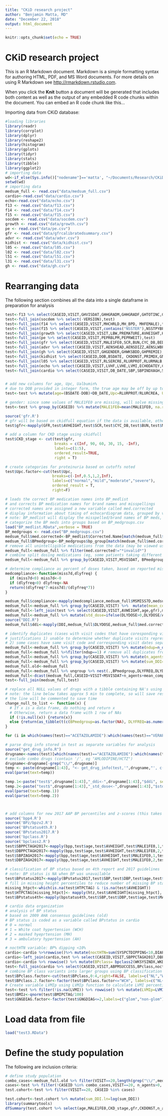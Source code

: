 ```yaml
---
title: "CKiD research project"
author: "Benjamin Matta, MD"
date: "December 22, 2018"
output: html_document
---
```


```r
knitr::opts_chunk$set(echo = TRUE)
```

# CKiD research project

This is an R Markdown document. Markdown is a simple formatting syntax for authoring HTML, PDF, and MS Word documents. For more details on using R Markdown see <http://rmarkdown.rstudio.com>.

When you click the **Knit** button a document will be generated that includes both content as well as the output of any embedded R code chunks within the document. You can embed an R code chunk like this...

Importing data from CKiD database:

```r
#loading libraries
library(readr)
library(corrplot)
library(dplyr)
library(reshape2)
library(histogram)
library(gplots)
library(tidyr)
library(stats)
library(tibble)
library(ggplot2)
# importing data
wd<-if_else(Sys.info()["nodename"]=='matta', "~/Documents/Research/CKiDgit", "C:/Users/Orit/Downloads/CKiD/CKiDgit")
setwd(wd)
# importing data
medsum_full <- read.csv("data/medsum_full.csv")
cardio<-read.csv("data/cardio.csv")
echo<-read.csv("data/echo.csv")
f13 <- read.csv("data/f13.csv")
f14 <- read.csv("data/f14.csv")
f15 <- read.csv("data/f15.csv")
socdem <- read.csv("data/socdem.csv")
growth <- read.csv("data/growth.csv")
pe <- read.csv("data/pe.csv")
gfr <- read.csv("data/gfrcalibratedsummary.csv")
advr <- read.csv("data/advr.csv")
kidhist <- read.csv("data/kidhist.csv")
l05 <- read.csv("data/l05.csv")
l02 <- read.csv("data/l02.csv")
l51 <- read.csv("data/l51.csv")
l31 <- read.csv("data/l31.csv")
gh <- read.csv("data/gh.csv")
```

# Rearranging data

The following section combines all the data into a single dataframe in preparation for analysis

```r
test<-f13 %>% select(CASEID,VISIT,GHVISDAT,GHHGRADM,GHHGRADF,GHTOTINC,GHBFAMHB,contains("HBP")) %>% tbl_df
test<-full_join(socdem %>% select(-VERSION),test)
test<-full_join(f14 %>% select(CASEID,VISIT,MHCHRLD,MH_BPD, MHFEMALE),test)
test<-full_join(f15 %>% select(CASEID,VISIT,contains("NSSTER"),NSSTPYBP,NSSTSEBP), test)
test<-full_join(growth %>% select(CASEID,VISIT,LBW,PREMATURE,AVHEIGHT,HTPCTAG,AVWEIGHT,WTPCTAG,BMI,BMIPCTAG),test)
test<-full_join(pe %>% select(CASEID,VISIT,PEPRBLPM,PEPRWEIT),test)
test<-full_join(gfr %>% select(CASEID,VISIT,MALE1FE0,SCR,BUN,CYC_DB,BEDGFR, BSA),test)
test<-full_join(advr %>% select(CASEID,VISIT,AENSHEAD,AENSDIZZ,AENSLWBP),test)
test<-full_join(gh %>% select(CASEID,VISIT,GHGENDER,GHWKSBDD,GHPREMIE),test)
test<-full_join(kidhist %>% select(CASEID,DOB,BSDATE, CKDONST,PRIMDX,GNGDIAG),test)
test<-full_join(l05 %>% select(CASEID,VISIT,RLSERCRE,RLURPROT,RLURMALB,RLURCREA),test)
test<-full_join(echo %>% select(CASEID,VISIT,LVHF,LVHE,LVMI,ECHODATEY,CAUTION),test)
test<-full_join(cardio %>% select(CASEID,VISIT,DB_DATE,SBP,SBPINDXAGH,SBPPCTAGH,SBPZAGH,DBP,DBPINDXAGH,DBPPCTAGH,DBPZAGH,ABPM_DATE,ABPMSUCCESS,SHYPAGH,DHYPAGH),test)


# add new columns for age, Upc, Ualbumin%
# due to DOB provided in integer form, the true age may be off by up to 1 year (eg, born 1/1/1994 = DOB 1994, baseline date 12/31/2000 = BSDATE 2000, calculated age = 6yrs, true age=7yrs)
test<-test %>% mutate(age=(BSDATE-DOB)+DB_DATE,Upc=RLURPROT/RLURCREA, Ualb_pct=RLURMALB/RLURPROT)

# gender: since some values of MALE1FE0 are missing, will solve missing values by taking the mean of MALE1FE0 for each case (no change in gender over time)
test<-test %>% group_by(CASEID) %>% mutate(MALE1FE0=mean(MALE1FE0, na.rm=TRUE))

source('gfr.R')
# gfr will be based on ckidfull equation if the data is available, otherwise bedside schartz equation is used
test$gfr<-mapply(GFR,test$AVHEIGHT,test$SCR,test$CYC_DB,test$BUN,test$MALE1FE0, permissive=TRUE)

# add a column for CKD stage using ckidfull
test$CKD_stage <- cut(test$gfr, 
                      breaks = c(Inf, 90, 60, 30, 15, -Inf), 
                      labels=c(1:5),
                      ordered_result=TRUE, 
                      right = T)

# create categories for proteinuria based on cutoffs noted
test$Upc.factor<-cut(test$Upc,
                     breaks=c(-Inf,0.5,1,2,Inf),
                     labels=c("normal","mild","moderate","severe"),
                     ordered_result = T,
                     right=F)

# loads the correct BP medication names into BP_medlist
# and corrects BP medication names for brand names and misspellings
# corrected names are assigned a new variable called med.corrected
# display information about timing of echocardiogram data, grouped by visits
# note: BP_medlist will display the misspelled/brand names of BP meds, frequency at visit 10?, and corrected names
# categorize the BP meds into groups based on BP_medgroups.csv
load("BP_medlist.RData",verbose = TRUE)
BP_medgroups <- read.csv("BP_medgroups.csv")
medsum_full$med.corrected<-BP_medlist$Corrected.Name[match(medsum_full$MSMEDICA,BP_medlist$Var1)]
medsum_full$BPmedgroup<-BP_medgroups$bp_group[match(medsum_full$med.corrected,BP_medgroups$x)]
# remove all unintelligible medications from the data (may be viewed using BP_medlist[which(BP_medlist$Corrected.Name=="*invalid*"),c(2:3)])
medsum_full<-medsum_full %>% filter(med.corrected!="*invalid*")
# combine split dosing medications (eg, some patients taking different doses of same medication at different times of day, eg, labetalol)
medsum_full<-medsum_full %>% group_by(CASEID,VISIT,MSVISDAT, BPmedgroup,med.corrected) %>% summarise_at(vars(DLYDOSE,DLYFREQ,MSMISS7D), sum) %>% ungroup

# determine compliance as percent of doses taken, based on reported missed doses per week and daily frequency of medication
medcompliance<-function(miss7d,dlyfreq) {
  if (miss7d<0) miss7d<-0
  if (dlyfreq<0) dlyfreq<-NA
  return((dlyfreq*7-miss7d)/(dlyfreq*7))
}

medsum_full$compliance<-mapply(medcompliance,medsum_full$MSMISS7D,medsum_full$DLYFREQ)
medsum_full<-medsum_full %>% group_by(CASEID,VISIT) %>%  mutate(mean_compliance=mean(compliance,na.rm=TRUE)) %>% ungroup
medsum_full<-left_join(test %>% select(CASEID,VISIT,AVWEIGHT,age,gfr),medsum_full)
medsum_full<-medsum_full %>% mutate(std_dose=ifelse(DLYDOSE>0,DLYDOSE/AVWEIGHT,NA))
source("DDI.R")
medsum_full$ddi<-mapply(DDI,medsum_full$DLYDOSE,medsum_full$med.corrected,medsum_full$age,medsum_full$AVWEIGHT,medsum_full$gfr)

# identify duplicates (cases with visit codes that have coresponding visit dates that are not the same) and eliminate all the corresponding medication data
# justifications 1) unable to determine whether duplicate visits represent 'addition' of medications or 'switching' between meds
# 2) some cases have same visit code and corresponding visit dates separated in time by up to 4.28 years (obviously an error in recording data)
medsum_full<-medsum_full %>% group_by(CASEID,VISIT) %>% mutate(ndup=n_distinct(MSVISDAT))
medsum_full<-medsum_full %>%filter(ndup==1) # remove all duplicates from the data
medsum_full<-medsum_full %>% group_by(CASEID,VISIT) %>% mutate(n_agents=n_distinct(med.corrected, na.rm=TRUE))
medsum_full<-medsum_full %>% group_by(CASEID,VISIT) %>% mutate(sum_DDI=sum(ddi))
medsum_full.old<-medsum_full
medsum_full<-medsum_full %>% ungroup %>% nest(.,BPmedgroup,DLYFREQ,DLYDOSE,std_dose,ddi,compliance, .key="rx_info")
medsum_full<-dcast(medsum_full,CASEID+VISIT+MSVISDAT+n_agents+mean_compliance+sum_DDI~med.corrected, value.var="rx_info")
test<-full_join(medsum_full,test)

# replace all NULL values of drugs with a tibble containing NA's using change_null_to_list function above
# note: the line below takes approx 5 min to complete, so will save results to medsum_full4.RData file and read it into memory
# the line will be commented to save time
change_null_to_list <- function(x) {
  # If x is a data frame, do nothing and return x
  # Otherwise, return a data frame with 1 row of NAs
  if (!is.null(x)) {return(x)}
  else {return(as_tibble(t(c(BPmedgroup=as.factor(NA), DLYFREQ=as.numeric(NA), DLYDOSE=as.numeric(NA),std_dose=as.numeric(NA),ddi=as.numeric(NA),compliance=as.numeric(NA)))))}
}

for (i in which(names(test)=="ACETAZOLAMIDE"):which(names(test)=="VERAPAMIL")) {test[[names(test)[i]]]<-lapply(test[[names(test)[i]]],change_null_to_list)}

# parse drug info stored in test as separate variables for analysis
source("get_drug_info.R")
drugname<-names(test)[which(names(test)=="ACETAZOLAMIDE"):which(names(test)=="VERAPAMIL")]
# exclude combo drugs (contain '/', eg "AMLODIPINE/HCTZ")
drugname<-drugname[-grep("\\/",drugname)]
temp <- paste(drugname[1:43], "<- get_drug_info(test,'",drugname,"', c(1:6))", sep="")
eval(parse(text=temp))

temp.1<-paste("test$",drugname[1:43],"_ddi<-",drugname[1:43],"$ddi", sep="")
temp.2<-paste("test$",drugname[1:43],"_std_dose<-",drugname[1:43],"$std_dose", sep="")
eval(parse(text=temp.1))
eval(parse(text=temp.2))



# add columns for new 2017 AAP BP percentiles and z-scores (this takes about 2 minutes to calculate)
source('bpp4.R')
source('BPz/bpzv2.R')
source('BPstatus4th.R')
source('BPstatus2017.R')
source('bpclass.R')
source('bpclass2.R')
test$SBPPCTAGH2017<-mapply(bpp,test$age,test$AVHEIGHT,test$MALE1FE0,1,test$SBP, z=F)
test$DBPPCTAGH2017<-mapply(bpp,test$age,test$AVHEIGHT,test$MALE1FE0,2,test$DBP, z=F)
test$SBPZAGH2017<-mapply(bpp,test$age,test$AVHEIGHT,test$MALE1FE0,1,test$SBP, z=T)
test$DBPZAGH2017<-mapply(bpp,test$age,test$AVHEIGHT,test$MALE1FE0,2,test$DBP, z=T)

# classification of BP status based on 4th report and 2017 guidelines
# note: BP status is NA when BP was unavailable
test$BPstatus2017<-mapply(BPstatus2017,test$SBP,test$DBP,test$age,test$MALE1FE0,test$AVHEIGHT)
# fill in missing height percentiles to reduce number of missing BP status
missing_htpct<-which(is.na(test$HTPCTAG) & !is.na(test$AVHEIGHT))
test$HTPCTAG[missing_htpct]<- mapply(htz,test$AVHEIGHT[missing_htpct], test$age[missing_htpct], test$MALE1FE0[missing_htpct],p=T)
test$BPstatus4th<-mapply(bpstatus4th,test$SBP,test$DBP,test$age,test$MALE1FE0,test$HTPCTAG,test$SBPPCTAGH,test$DBPPCTAGH)

# cardio data organization
# analysis of BP status
# based on 2009 AHA consensus guidelines (old)
# BP status is coded as a variable called BPstatus in cardio
# 0 = normal
# 1 = White coat hypertension (WCH)
# 2 = masked hyeprtension (MH)
# 3 = ambulatory hypertension (AH)

# noctHTN variable: BP% dipping <10%
cardio<-cardio %>%rowwise()%>% mutate(noctHTN=sum(SYSPCTDIPPING<10,DIAPCTDIPPING<10))
cardio<-left_join(cardio,test %>% select(CASEID,VISIT,SBPPCTAGH2017,DBPPCTAGH2017, age,MALE1FE0,AVHEIGHT))
cardio<-cardio %>% rowwise() %>% mutate(BPclass= bpclass2(WKSYSINDX,WKDIAINDX,SLSYSINDX,SLDIAINDX,WKSYSLOAD,WKDIALOAD,SLSYSLOAD, SLDIALOAD, SBP, DBP, SBPPCTAGH2017,DBPPCTAGH2017))
test<-full_join(cardio %>% select(CASEID,VISIT,ABPMSUCCESS,BPclass,noctHTN),test)
# combine BP class variants into larger groups using BP classification from 2014
test$BPclass.factor<-cut(test$BPclass,0:4,right=FALSE, labels=c("NL","WCH","MH","AH"),ordered_result = TRUE)
test$BPclass.2.factor<-factor(test$BPclass.factor<="WCH", labels=c("NL+WCH","MH+AH"))
# Create variable LVMIp using LVMIp function to calculate LVMI percentiles
test<-test %>% filter(!is.na(LVMI)) %>% rowwise() %>% mutate(LVMIp=LVMIp(MALE1FE0,age,LVMI))
test$BMIz<-qnorm(test$BMIPCTAG/100)
test$GNGDIAG.factor<-factor(test$GNGDIAG<=2,labels=c("glom","non-glom"))

```

# Load data from file

```r
load("test3.RData")
```
# Define the study population
The following are inclusion criteria:

```r
# define study population
combo_cases<-medsum_full.old %>% filter(VISIT==20,length(grep("\\/",med.corrected)!=0L)) %>% ungroup() %>% select(CASEID) %>% unique() %>% unlist() %>% as.numeric()
cases<-test %>% filter(!CASEID %in% combo_cases,VISIT==20, n_agents>0,!is.na(sum_DDI),ABPMSUCCESS==1,!is.na(BUN), !is.na(CYC_DB),!is.na(SCR),!is.na(AVHEIGHT), !is.na(AVWEIGHT), !is.na(BPstatus2017)) %>% ungroup() %>%select(CASEID) %>% unique %>% unlist %>% as.numeric()# exclude those taking combo medications
test.cohort<-test %>% filter(VISIT==20, CASEID %in% cases)

test.cohort<-test.cohort %>% mutate(sum_DDI.ln=log(sum_DDI))
library(summarytools)
dfSummary(test.cohort %>% select(age,MALE1FE0,CKD_stage,gfr,CKDONST,n_agents,BPclass.factor,SBPZAGH2017,DBPPCTAGH2017, LVMIp,Upc,Upc.factor,BMIz,GNGDIAG,GHTOTINC,RACE,sum_DDI))
```

